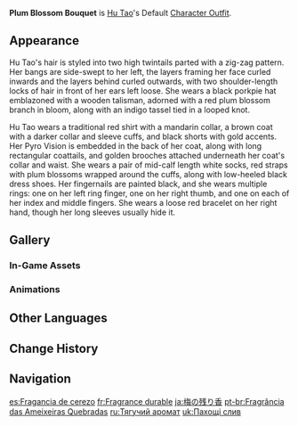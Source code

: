 {{Outfit Infobox
|id           = 204600
|image        = <gallery>
Character Hu Tao Full Wish.png|Wish
Character Hu Tao Game.png|In-Game
</gallery>
|character    = Hu Tao
|type         = Default
|description  = Hu Tao's outfit. The daily work clothes of the Wangsheng Funeral Parlor's director.
|obtain       = Unlocked upon obtaining character
}}
'''Plum Blossom Bouquet''' is [[Hu Tao]]'s Default [[Character Outfit]].

==Appearance==
<!-- Keep appearance section short and concise. Limit to 1-2 paragraphs (preferably 1 paragraph) with 3-4 sentences each. -->
Hu Tao's hair is styled into two high twintails parted with a zig-zag pattern. Her bangs are side-swept to her left, the layers framing her face curled inwards and the layers behind curled outwards, with two shoulder-length locks of hair in front of her ears left loose. She wears a black porkpie hat emblazoned with a wooden talisman, adorned with a red plum blossom branch in bloom, along with an indigo tassel tied in a looped knot.

Hu Tao wears a traditional red shirt with a mandarin collar, a brown coat with a darker collar and sleeve cuffs, and black shorts with gold accents. Her Pyro Vision is embedded in the back of her coat, along with long rectangular coattails, and golden brooches attached underneath her coat's collar and waist. She wears a pair of mid-calf length white socks, red straps with plum blossoms wrapped around the cuffs, along with low-heeled black dress shoes. Her fingernails are painted black, and she wears multiple rings: one on her left ring finger, one on her right thumb, and one on each of her index and middle fingers. She wears a loose red bracelet on her right hand, though her long sleeves usually hide it.

==Gallery==
===In-Game Assets===
{{Assets/Outfit|Plum Blossom Bouquet|nomain=1}}

===Animations===
{{Preview/CharacterAnimations|Hu Tao|nocaption=1}}

==Other Languages==
{{Other Languages
|en      = Plum Blossom Bouquet
|zhs     = 折梅留芳
|zhs_rm  = Zhé méi liú fāng
|zht     = 折梅留芳
|zht_rm  = Zhé méi liú fāng
|zh_tl   = 
|ja      = 梅の残り香
|ja_rm   = Ume no Nokori Ka
|ja_tl   = Scent of Plum Blossoms
|ko      = 매화의 잔향
|ko_rm   = Maehwaui Janhyang
|ko_tl   = Scent of Plum Blossoms
|es      = Fragancia de cerezo
|es_tl   = Fragrance of Cherry
|fr      = Fragrance durable
|fr_tl   = Lasting Fragrance
|ru      = Тягучий аромат
|ru_tl   = Lingering Aroma
|th      = หัวหน้าสาวจอมทะเล้น
|th_rm   = Huana sao chom thalen
|th_tl   = Cheeky Chieftess
|vi      = Hoa Mận Lưu Hương
|vi_tl   = Aroma Lingering Plum Blossom
|de      = Pflaumenblütenduft
|de_tl   = Plum Blossom Fragrance
|id      = Plum Blossom Bouquet
|pt      = Fragância das Ameixeiras Quebradas
|pt_tl   = Fragrance of the Broken Plum Trees
|tr      = Erik Çiçeği Buketi
|tr_tl   = 
|it      = Fragranza persistente
|it_tl   = Persistent Fragrance
}}

==Change History==
{{Change History|1.3}}

==Navigation==
{{Dressing Room Navbox|type=outfit}}

[[es:Fragancia de cerezo]]
[[fr:Fragrance durable]]
[[ja:梅の残り香]]
[[pt-br:Fragrância das Ameixeiras Quebradas]]
[[ru:Тягучий аромат]]
[[uk:Пахощі слив]]